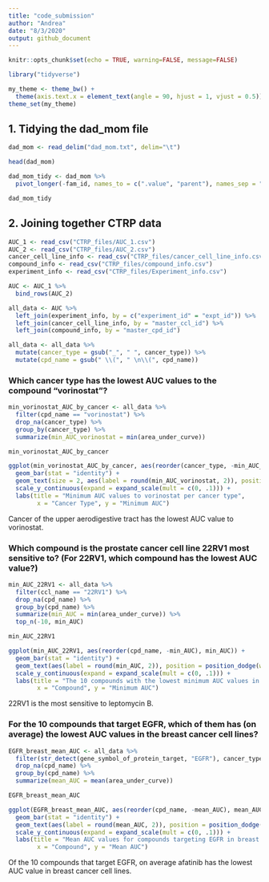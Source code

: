 ```yaml
---
title: "code_submission"
author: "Andrea"
date: "8/3/2020"
output: github_document
---
```


```r
knitr::opts_chunk$set(echo = TRUE, warning=FALSE, message=FALSE)
```

```r
library("tidyverse")
```

```r
my_theme <- theme_bw() + 
  theme(axis.text.x = element_text(angle = 90, hjust = 1, vjust = 0.5))
theme_set(my_theme)
```

## 1. Tidying the dad_mom file

```r
dad_mom <- read_delim("dad_mom.txt", delim="\t")

head(dad_mom)
```

```r
dad_mom_tidy <- dad_mom %>% 
  pivot_longer(-fam_id, names_to = c(".value", "parent"), names_sep = "_")

dad_mom_tidy
```

## 2. Joining together CTRP data

```r
AUC_1 <- read_csv("CTRP_files/AUC_1.csv")
AUC_2 <- read_csv("CTRP_files/AUC_2.csv")
cancer_cell_line_info <- read_csv("CTRP_files/cancer_cell_line_info.csv")
compound_info <- read_csv("CTRP_files/compound_info.csv")
experiment_info <- read_csv("CTRP_files/Experiment_info.csv")
```

```r
AUC <- AUC_1 %>% 
  bind_rows(AUC_2)
```

```r
all_data <- AUC %>% 
  left_join(experiment_info, by = c("experiment_id" = "expt_id")) %>%
  left_join(cancer_cell_line_info, by = "master_ccl_id") %>%
  left_join(compound_info, by = "master_cpd_id")
```

```r
all_data <- all_data %>% 
  mutate(cancer_type = gsub("_", " ", cancer_type)) %>% 
  mutate(cpd_name = gsub(" \\(", " \n\\(", cpd_name))
```

### Which cancer type has the lowest AUC values to the compound "vorinostat"?

```r
min_vorinostat_AUC_by_cancer <- all_data %>% 
  filter(cpd_name == "vorinostat") %>% 
  drop_na(cancer_type) %>%
  group_by(cancer_type) %>% 
  summarize(min_AUC_vorinostat = min(area_under_curve))

min_vorinostat_AUC_by_cancer

ggplot(min_vorinostat_AUC_by_cancer, aes(reorder(cancer_type, -min_AUC_vorinostat), min_AUC_vorinostat)) +
  geom_bar(stat = "identity") +
  geom_text(size = 2, aes(label = round(min_AUC_vorinostat, 2)), position=position_dodge(width = 0.9), vjust = -0.25) +
  scale_y_continuous(expand = expand_scale(mult = c(0, .1))) +
  labs(title = "Minimum AUC values to vorinostat per cancer type",
        x = "Cancer Type", y = "Minimum AUC")
```

Cancer of  the upper aerodigestive tract has the lowest AUC value to vorinostat.

### Which compound is the prostate cancer cell line 22RV1 most sensitive to? (For 22RV1, which compound has the lowest AUC value?)

```r
min_AUC_22RV1 <- all_data %>% 
  filter(ccl_name == "22RV1") %>%
  drop_na(cpd_name) %>%
  group_by(cpd_name) %>%
  summarize(min_AUC = min(area_under_curve)) %>%
  top_n(-10, min_AUC)

min_AUC_22RV1

ggplot(min_AUC_22RV1, aes(reorder(cpd_name, -min_AUC), min_AUC)) +
  geom_bar(stat = "identity") +
  geom_text(aes(label = round(min_AUC, 2)), position = position_dodge(width = 0.9), vjust = -0.25) +
  scale_y_continuous(expand = expand_scale(mult = c(0, .1))) +
  labs(title = "The 10 compounds with the lowest minimum AUC values in 22RV1",
        x = "Compound", y = "Minimum AUC")
```

22RV1 is the most sensitive to leptomycin B.

### For the 10 compounds that target EGFR, which of them has (on average) the lowest AUC values in the breast cancer cell lines?

```r
EGFR_breast_mean_AUC <- all_data %>%
  filter(str_detect(gene_symbol_of_protein_target, "EGFR"), cancer_type == "breast") %>% 
  drop_na(cpd_name) %>%
  group_by(cpd_name) %>% 
  summarize(mean_AUC = mean(area_under_curve))

EGFR_breast_mean_AUC

ggplot(EGFR_breast_mean_AUC, aes(reorder(cpd_name, -mean_AUC), mean_AUC)) +
  geom_bar(stat = "identity") +
  geom_text(aes(label = round(mean_AUC, 2)), position = position_dodge(width = 0.9), vjust = -0.25) +
  scale_y_continuous(expand = expand_scale(mult = c(0, .1))) +
  labs(title = "Mean AUC values for compounds targeting EGFR in breast cancer cell lines",
        x = "Compound", y = "Mean AUC")
```

Of the 10 compounds that target EGFR, on average afatinib has the lowest AUC value in breast cancer cell lines.